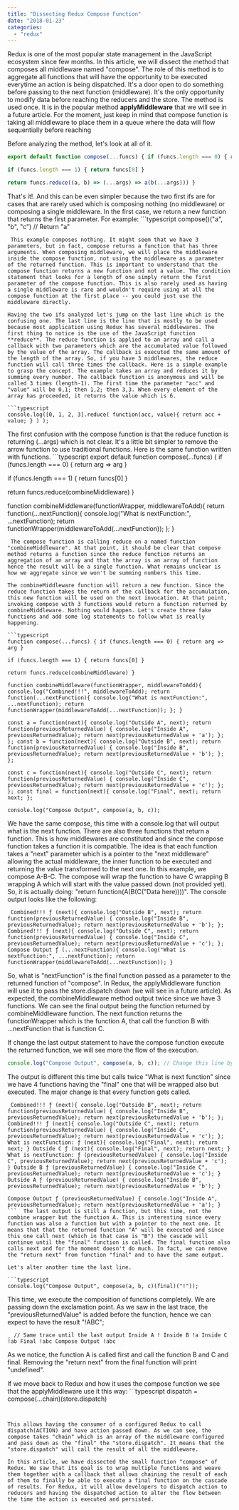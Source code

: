```yaml
---
title: "Dissecting Redux Compose Function"
date: "2018-01-23"
categories: 
  - "redux"
---
```


Redux is one of the most popular state management in the JavaScript ecosystem since few months. In this article, we will dissect the method that composes all middleware named "compose". The role of this method is to aggregate all functions that will have the opportunity to be executed everytime an action is being dispatched. It's a door open to do something before passing to the next function (middleware). It's the only opportunity to modify data before reaching the reducers and the store. The method is used once. It is in the popular method **applyMiddleware** that we will see in a future article. For the moment, just keep in mind that compose function is taking all middleware to place them in a queue where the data will flow sequentially before reaching

Before analyzing the method, let's look at all of it.

```typescript
export default function compose(...funcs) { if (funcs.length === 0) { return arg => arg }

if (funcs.length === 1) { return funcs[0] }

return funcs.reduce((a, b) => (...args) => a(b(...args))) } 
``` 


That's it!. And this can be even simpler because the two first ifs are for cases that are rarely used which is composing nothing (no middleware) or composing a single middleware. In the first case, we return a new function that returns the first parameter. For example: ```typescript
compose()("a", "b", "c") // Return "a" 
``` 
 This example composes nothing. It might seem that we have 3 parameters, but in fact, compose returns a function that has three arguments. When composing middleware, we will place the middleware inside the compose function, not using the middleware as a parameter of the returned function. This is important to understand that the compose function returns a new function and not a value. The condition statement that looks for a length of one simply return the first parameter of the compose function. This is also rarely used as having a single middleware is rare and wouldn't require using at all the compose function at the first place -- you could just use the middleware directly.

Having the two ifs analyzed let's jump on the last line which is the confusing one. The last line is the line that is mostly to be used because most application using Redux has several middlewares. The first thing to notice is the use of the JavaScript function **reduce**. The reduce function is applied to an array and call a callback with two parameters which are the accumulated value followed by the value of the array. The callback is executed the same amount of the length of the array. So, if you have 3 middlewares, the reduce function will call three times the callback. Here is a simple example to grasp the concept. The example takes an array and reduces it by summing every number. The callback function is anonymous and will be called 3 times (length-1). The first time the parameter "acc" and "value" will be 0,1; then 1,2; then 3,3. When every element of the array has proceeded, it returns the value which is 6.

```typescript
console.log([0, 1, 2, 3].reduce( function(acc, value){ return acc + value; } ) ); 
``` 


The first confusion with the compose function is that the reduce function is returning (...args) which is not clear. It's a little bit simpler to remove the arrow function to use traditional functions. Here is the same function written with functions. ```typescript
export default function compose(...funcs) { if (funcs.length === 0) { return arg => arg }

if (funcs.length === 1) { return funcs[0] }

return funcs.reduce(combineMiddleware) }

function combineMiddleware(functionWrapper, middlewareToAdd){ return function(...nextFunction){ console.log("What is nextFunction:", ...nextFunction); return functionWrapper(middlewareToAdd(...nextFunction)); }; } 
``` 
 The compose function is calling reduce on a named function "combineMiddleware". At that point, it should be clear that compose method returns a function since the reduce function returns an aggregation of an array and that the array is an array of function hence the result will be a single function. What remains unclear is how we aggregate since we won't be summing numbers this time.

The combineMiddleware function will return a new function. Since the reduce function takes the return of the callback for the accumulation, this new function will be used on the next invocation. At that point, invoking compose with 3 functions would return a function returned by combineMiddleware. Nothing would happen. Let's create three fake functions and add some log statements to follow what is really happening.

```typescript
function compose(...funcs) { if (funcs.length === 0) { return arg => arg }

if (funcs.length === 1) { return funcs[0] }

return funcs.reduce(combineMiddleware) }

function combineMiddleware(functionWrapper, middlewareToAdd){ console.log("Combined!!!", middlewareToAdd); return function(...nextFunction){ console.log("What is nextFunction:", ...nextFunction); return functionWrapper(middlewareToAdd(...nextFunction)); }; }

const a = function(next){ console.log("Outside A", next); return function(previousReturnedValue) { console.log("Inside A", previousReturnedValue); return next(previousReturnedValue + 'a'); }; }; const b = function(next){ console.log("Outside B", next); return function(previousReturnedValue) { console.log("Inside B", previousReturnedValue); return next(previousReturnedValue + 'b'); }; };

const c = function(next){ console.log("Outside C", next); return function(previousReturnedValue) { console.log("Inside C", previousReturnedValue); return next(previousReturnedValue + 'c'); }; }; const final = function(next){ console.log("Final", next); return next; };

console.log("Compose Output", compose(a, b, c)); 
``` 


We have the same compose, this time with a console.log that will output what is the next function. There are also three functions that return a function. This is how middlewares are constituted and since the compose function takes a function it is compatible. The idea is that each function takes a "next" parameter which is a pointer to the "next middleware" allowing the actual middleware, the inner function to be executed and returning the value transformed to the next one. In this example, we compose A-B-C. The compose will wrap the function to have C wrapping B wrapping A which will start with the value passed down (not provided yet). So, it is actually doing: "return function(A(B(C("Data here))))". The console output looks like the following:

``` 
 Combined!!! ƒ (next){ console.log("Outside B", next); return function(previousReturnedValue) { console.log("Inside B", previousReturnedValue); return next(previousReturnedValue + 'b'); }; Combined!!! ƒ (next){ console.log("Outside C", next); return function(previousReturnedValue) { console.log("Inside C", previousReturnedValue); return next(previousReturnedValue + 'c'); }; Compose Output ƒ (...nextFunction){ console.log("What is nextFunction:", ...nextFunction); return functionWrapper(middlewareToAdd(...nextFunction)); } 
``` 

So, what is "nextFunction" is the final function passed as a parameter to the returned function of "compose". In Redux, the applyMiddleware function will use it to pass the store.dispatch down (we will see in a future article). As expected, the combineMiddleware method output twice since we have 3 functions. We can see the final output being the function returned by combineMiddleware function. The next function returns the functionWrapper which is the function A, that call the function B with ...nextFunction that is function C.

If change the last output statement to have the compose function execute the returned function, we will see more the flow of the execution.

```typescript
console.log("Compose Output", compose(a, b, c)); // Change this line by: console.log("Compose Output", compose(a, b, c)(final)); 
``` 


The output is different this time but calls twice "What is next function" since we have 4 functions having the "final" one that will be wrapped also but executed. The major change is that every function gets called.

``` 
 Combined!!! ƒ (next){ console.log("Outside B", next); return function(previousReturnedValue) { console.log("Inside B", previousReturnedValue); return next(previousReturnedValue + 'b'); }; Combined!!! ƒ (next){ console.log("Outside C", next); return function(previousReturnedValue) { console.log("Inside C", previousReturnedValue); return next(previousReturnedValue + 'c'); }; What is nextFunction: ƒ (next){ console.log("Final", next); return next; } Outside C ƒ (next){ console.log("Final", next); return next; } What is nextFunction: ƒ (previousReturnedValue) { console.log("Inside C", previousReturnedValue); return next(previousReturnedValue + 'c'); } Outside B ƒ (previousReturnedValue) { console.log("Inside C", previousReturnedValue); return next(previousReturnedValue + 'c'); } Outside A ƒ (previousReturnedValue) { console.log("Inside B", previousReturnedValue); return next(previousReturnedValue + 'b'); }

Compose Output ƒ (previousReturnedValue) { console.log("Inside A", previousReturnedValue); return next(previousReturnedValue + 'a'); } 
```  The last output is still a function, but this time, not the combine wrapper but the function A. This is interesting since every function was also a function but with a pointer to the next one. It means that that the returned function "A" will be executed and since this one call next (which in that case is "B") the cascade will continue until the "final" function is called. The final function also calls next and for the moment doesn't do much. In fact, we can remove the "return next" from function "final" and to have the same output.

Let's alter another time the last line.

```typescript
console.log("Compose Output", compose(a, b, c)(final)("!")); 
``` 


This time, we execute the composition of functions completely. We are passing down the exclamation point. As we saw in the last trace, the "previousReturnedValue" is added before the function, hence we can expect to have the result "!ABC";

``` 
¸ // Same trace until the last output Inside A ! Inside B !a Inside C !ab Final !abc Compose Output !abc 
``` 

As we notice, the function A is called first and call the function B and C and final. Removing the "return next" from the final function will print "undefined".

If we move back to Redux and how it uses the compose function we see that the applyMiddleware use it this way: ```typescript
dispatch = compose(...chain)(store.dispatch) 
``` 


This allows having the consumer of a configured Redux to call dispatch(ACTION) and have action passed down. As we can see, the compose takes "chain" which is an array of the middleware configured and pass down as the "final" the "store.dispatch". It means that the "store.dispatch" will call the result of all the middleware.

In this article, we have dissected the small function "compose" of Redux. We saw that its goal is to wrap multiple functions and weave them together with a callback that allows chaining the result of each of them to finally be able to execute a final function on the cascade of results. For Redux, it will allow developers to dispatch action to reducers and having the dispatched action to alter the flow between the time the action is executed and persisted.
